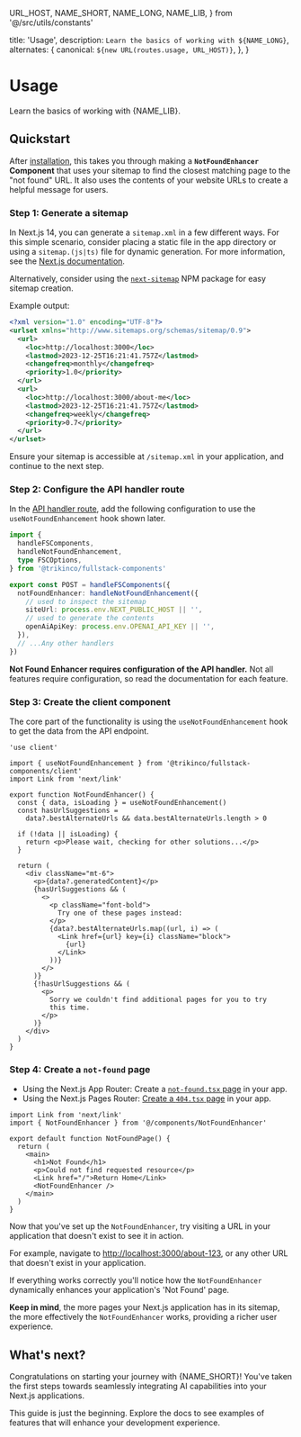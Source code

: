   URL_HOST,
  NAME_SHORT,
  NAME_LONG,
  NAME_LIB,
} from '@/src/utils/constants'

  title: 'Usage',
  description: `Learn the basics of working with ${NAME_LONG}`,
  alternates: {
    canonical: `${new URL(routes.usage, URL_HOST)}`,
  },
}

# Usage

Learn the basics of working with {NAME_LIB}.

## Quickstart

After [installation](/docs/get-started#installation), this takes you through making a **`NotFoundEnhancer` Component** that uses your sitemap to find the closest matching page to the "not found" URL. It also uses the contents of your website URLs to create a helpful message for users.

### Step 1: Generate a sitemap

In Next.js 14, you can generate a `sitemap.xml` in a few different ways. For this simple scenario, consider placing a static file in the app directory or using a `sitemap.(js|ts)` file for dynamic generation.
For more information, see the [Next.js documentation](https://nextjs.org/docs/app/api-reference/file-conventions/metadata/sitemap).

Alternatively, consider using the [`next-sitemap`](https://www.npmjs.com/package/next-sitemap) NPM package for easy sitemap creation.

Example output:

```xml title="public/sitemap.xml"
<?xml version="1.0" encoding="UTF-8"?>
<urlset xmlns="http://www.sitemaps.org/schemas/sitemap/0.9">
  <url>
    <loc>http://localhost:3000</loc>
    <lastmod>2023-12-25T16:21:41.757Z</lastmod>
    <changefreq>monthly</changefreq>
    <priority>1.0</priority>
  </url>
  <url>
    <loc>http://localhost:3000/about-me</loc>
    <lastmod>2023-12-25T16:21:41.757Z</lastmod>
    <changefreq>weekly</changefreq>
    <priority>0.7</priority>
  </url>
</urlset>
```

Ensure your sitemap is accessible at `/sitemap.xml` in your application, and continue to the next step.

### Step 2: Configure the API handler route

In the [API handler route](/docs/get-started#step-2-add-the-api-handler-route), add the following configuration to use the `useNotFoundEnhancement` hook shown later.

```ts title="app/api/fsutils/[...fscomponents]/route.ts"
import {
  handleFSComponents,
  handleNotFoundEnhancement,
  type FSCOptions,
} from '@trikinco/fullstack-components'

export const POST = handleFSComponents({
  notFoundEnhancer: handleNotFoundEnhancement({
    // used to inspect the sitemap
    siteUrl: process.env.NEXT_PUBLIC_HOST || '',
    // used to generate the contents
    openAiApiKey: process.env.OPENAI_API_KEY || '',
  }),
  // ...Any other handlers
})
```

**Not Found Enhancer requires configuration of the API handler.** Not all features require configuration, so read the documentation for each feature.

### Step 3: Create the client component

The core part of the functionality is using the `useNotFoundEnhancement` hook to get the data from the API endpoint.

```tsx title="components/NotFoundEnhancer.tsx"
'use client'

import { useNotFoundEnhancement } from '@trikinco/fullstack-components/client'
import Link from 'next/link'

export function NotFoundEnhancer() {
  const { data, isLoading } = useNotFoundEnhancement()
  const hasUrlSuggestions =
    data?.bestAlternateUrls && data.bestAlternateUrls.length > 0

  if (!data || isLoading) {
    return <p>Please wait, checking for other solutions...</p>
  }

  return (
    <div className="mt-6">
      <p>{data?.generatedContent}</p>
      {hasUrlSuggestions && (
        <>
          <p className="font-bold">
            Try one of these pages instead:
          </p>
          {data?.bestAlternateUrls.map((url, i) => (
            <Link href={url} key={i} className="block">
              {url}
            </Link>
          ))}
        </>
      )}
      {!hasUrlSuggestions && (
        <p>
          Sorry we couldn't find additional pages for you to try
          this time.
        </p>
      )}
    </div>
  )
}
```

### Step 4: Create a `not-found` page

- Using the Next.js App Router: Create a [`not-found.tsx` page](https://nextjs.org/docs/app/api-reference/file-conventions/not-found) in your app.
- Using the Next.js Pages Router: [Create a `404.tsx` page](https://nextjs.org/docs/pages/building-your-application/routing/custom-error#404-page) in your app.

```tsx {2,10} title="pages/404.tsx or app/not-found.tsx"
import Link from 'next/link'
import { NotFoundEnhancer } from '@/components/NotFoundEnhancer'

export default function NotFoundPage() {
  return (
    <main>
      <h1>Not Found</h1>
      <p>Could not find requested resource</p>
      <Link href="/">Return Home</Link>
      <NotFoundEnhancer />
    </main>
  )
}
```

Now that you've set up the `NotFoundEnhancer`, try visiting a URL in your application that doesn't exist to see it in action.

For example, navigate to [http://localhost:3000/about-123](http://localhost:3000/about-123), or any other URL that doesn't exist in your application.

If everything works correctly you'll notice how the `NotFoundEnhancer` dynamically enhances your application's 'Not Found' page.

**Keep in mind**, the more pages your Next.js application has in its sitemap, the more effectively the `NotFoundEnhancer` works, providing a richer user experience.

## What's next?

Congratulations on starting your journey with {NAME_SHORT}! You've taken the first steps towards seamlessly integrating AI capabilities into your Next.js applications.

This guide is just the beginning. Explore the docs to see examples of features that will enhance your development experience.
